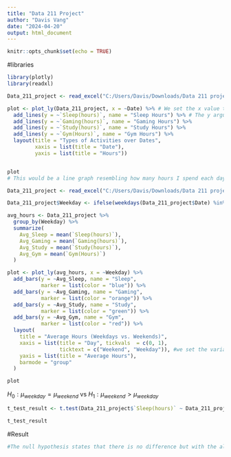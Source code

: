 ---
title: "Data 211 Project"
author: "Davis Vang"
date: "2024-04-20"
output: html_document
---

```{r setup, include=FALSE}
knitr::opts_chunk$set(echo = TRUE)
```

#libraries 
```{r}
library(plotly)
library(readxl)
```

```{r}
Data_211_project <- read_excel("C:/Users/Davis/Downloads/Data 211 project.xlsx", col_types = c("date", "numeric", "numeric", "numeric", "numeric"))

plot <- plot_ly(Data_211_project, x = ~Date) %>% # We set the x value to the dates 
  add_lines(y = ~`Sleep(hours)`, name = "Sleep Hours") %>% # The y argument specifies the values for the y-axis which goes the same for other lines 
  add_lines(y = ~`Gaming(hours)`, name = "Gaming Hours") %>% 
  add_lines(y = ~`Study(hours)`, name = "Study Hours") %>%
  add_lines(y = ~`Gym(Hours)`, name = "Gym Hours") %>%
  layout(title = "Types of Activities over Dates",
         xaxis = list(title = "Date"),
         yaxis = list(title = "Hours"))


plot
# This would be a line graph resembling how many hours I spend each day in my acivities. 


```
```{r}
Data_211_project <- read_excel("C:/Users/Davis/Downloads/Data 211 project.xlsx")

Data_211_project$Weekday <- ifelse(weekdays(Data_211_project$Date) %in% c("Saturday", "Sunday"), 0, 1) #we create a ifelse statement so that we can determine if the data is on the weekend or not with 0 or 1. 

avg_hours <- Data_211_project %>%
  group_by(Weekday) %>%
  summarize(
    Avg_Sleep = mean(`Sleep(hours)`),
    Avg_Gaming = mean(`Gaming(hours)`),
    Avg_Study = mean(`Study(hours)`),
    Avg_Gym = mean(`Gym(Hours)`)
  )

plot <- plot_ly(avg_hours, x = ~Weekday) %>%
  add_bars(y = ~Avg_Sleep, name = "Sleep", 
           marker = list(color = "blue")) %>%
  add_bars(y = ~Avg_Gaming, name = "Gaming", 
           marker = list(color = "orange")) %>%
  add_bars(y = ~Avg_Study, name = "Study", 
           marker = list(color = "green")) %>%
  add_bars(y = ~Avg_Gym, name = "Gym",
           marker = list(color = "red")) %>%
  layout(
    title = "Average Hours (Weekdays vs. Weekends)",
    xaxis = list(title = "Day", tickvals  = c(0, 1), 
                 ticktext = c("Weekend", "Weekday")), #we set the variables tickvals  and ticktext to equal if its either a weekend or weekday.
    yaxis = list(title = "Average Hours"),
    barmode = "group"
  )

plot

```

$H_0: \mu_{weekday} = \mu_{weekend}$ vs $H_1: \mu_{weekend} > \mu_{weekday}$
```{r}
t_test_result <- t.test(Data_211_project$`Sleep(hours)` ~ Data_211_project$Weekday, alternative = "greater")

t_test_result

```
#Result 
```{r}
#The null hypothesis states that there is no difference but with the alternative hypothesis saying we get more sleep on the weekday than the weekend. Which it states that the p-value = 0.6557, so we would fail to reject the null hypothesis and that There is not enough evidence to conclude that the average hours of sleep on weekends are significantly greater than the average hours of sleep on weekdays at the 5% significance level. Therefore we do not have sufficient evidence to support the claim that I sleep more on weekends compared to weekdays.
```

